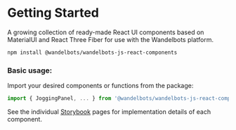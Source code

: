 # Getting Started

A growing collection of ready-made React UI components based on MaterialUI and React Three Fiber for use with the Wandelbots platform.

```bash
npm install @wandelbots/wandelbots-js-react-components
```

### Basic usage:

Import your desired components or functions from the package:

```jsx
import { JoggingPanel, ... } from '@wandelbots/wandelbots-js-react-components'
```

See the individual [Storybook](https://wandelbotsgmbh.github.io/wandelbots-js-react-components) pages for implementation details of each component.